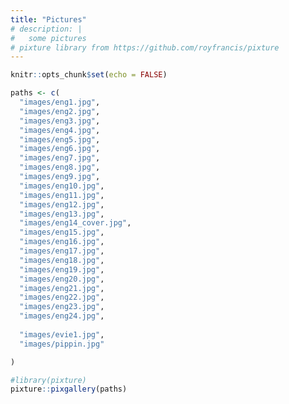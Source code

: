 ```yaml
---
title: "Pictures"
# description: |
#   some pictures
# pixture library from https://github.com/royfrancis/pixture
---
```


```r
knitr::opts_chunk$set(echo = FALSE)
```


```r
paths <- c(
  "images/eng1.jpg",
  "images/eng2.jpg",
  "images/eng3.jpg",
  "images/eng4.jpg",
  "images/eng5.jpg",
  "images/eng6.jpg",
  "images/eng7.jpg",
  "images/eng8.jpg",
  "images/eng9.jpg",
  "images/eng10.jpg",
  "images/eng11.jpg",
  "images/eng12.jpg",
  "images/eng13.jpg",
  "images/eng14_cover.jpg",
  "images/eng15.jpg",
  "images/eng16.jpg",
  "images/eng17.jpg",
  "images/eng18.jpg",
  "images/eng19.jpg",
  "images/eng20.jpg",
  "images/eng21.jpg",
  "images/eng22.jpg",
  "images/eng23.jpg",
  "images/eng24.jpg",
  
  "images/evie1.jpg",
  "images/pippin.jpg"  

)

#library(pixture)
pixture::pixgallery(paths)
```
